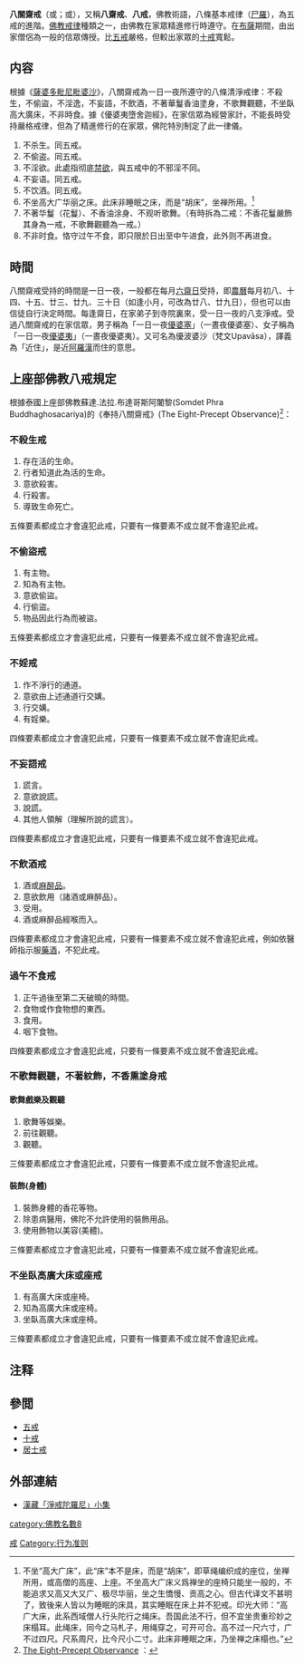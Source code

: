 {{about|佛教戒律|神幻小說[[西遊記|西遊記]]人物|豬八戒}}
{{佛教}}

'''八關齋戒'''（{{lang-sa|aṣṭāṇga-śīla}}或{{IAST|aṣṭā-sīla}}；{{lang-pi|aṭṭhaṅga-sīla}}或{{IAST|aṭṭha-sīla}}），又稱''' 八齋戒'''、'''八戒'''，佛教術語，八條基本戒律（[[尸羅|尸羅]]），為五戒的進階。[[佛教戒律|佛教戒律]]種類之一，由佛教在家眾精進修行時遵守。在[[布薩|布薩]]期間，由出家僧侶為一般的信眾傳授。比[[五戒|五戒]]嚴格，但較出家眾的[[十戒_(佛教)|十戒]]寬鬆。

==内容==
根據《[[薩婆多毗尼毗婆沙|薩婆多毗尼毗婆沙]]》，八關齋戒為一日一夜所遵守的八條清淨戒律：不殺生，不偷盜，不淫逸，不妄語，不飲酒，不著華鬘香油塗身，不歌舞觀聽，不坐臥高大廣床，不非時食。據《優婆夷墮舍迦經》，在家信眾為經營家計，不能長時受持嚴格戒律，但為了精進修行的在家眾，佛陀特別制定了此一律儀。

# 不杀生。同五戒。
# 不偷盗。同五戒。
# 不淫欲。此處指彻底[[禁欲|禁欲]]，與五戒中的不邪淫不同。
# 不妄语。同五戒。
# 不饮酒。同五戒。
# 不坐高大广华丽之床。此床非睡眠之床，而是“胡床”，坐禅所用。<ref>不坐“高大广床”，此“床”本不是床，而是“胡床”，即草绳编织成的座位，坐禅所用，或高僧的高座、上座。不坐高大广床义爲禅坐的座椅只能坐一般的，不能追求又高又大又广、极尽华丽，坐之生憍慢、贡高之心。但古代译文不甚明了，致後来人皆以为睡眠的床具，其实睡眠在床上并不犯戒。印光大师：“高广大床，此系西域僧人行头陀行之绳床。吾国此法不行，但不宜坐贵重珍妙之床榻耳。此绳床，同今之马札子，用绳穿之，可开可合。高不过一尺六寸，广不过四尺。尺系周尺，比今尺小二寸。此床非睡眠之床，乃坐禅之床榻也。”</ref>
# 不著华鬘（花鬘）、不香油涂身、不观听歌舞。（有時拆為二戒：不香花鬘嚴飾其身為一戒，不歌舞觀聽為一戒。）
# 不非时食。恪守过午不食，即只限於日出至中午进食，此外则不再进食。

==時間==
八關齋戒受持的時間是一日一夜，一般都在每月[[六齋日|六齋日]]受持，即[[農曆|農曆]]每月初八、十四、十五、廿三、廿九、三十日（如逢小月，可改為廿八、廿九日），但也可以由信徒自行決定時間。每逢齋日，在家弟子到寺院裏來，受一日一夜的八支淨戒。受過八關齋戒的在家信眾，男子稱為「一日一夜[[優婆塞|優婆塞]]」（一晝夜優婆塞）、女子稱為「一日一夜[[優婆夷|優婆夷]]」（一晝夜優婆夷）。又可名為優波婆沙（梵文Upavāsa），譯義為「近住」，是近[[阿羅漢|阿羅漢]]而住的意思。

==上座部佛教八戒規定==
根據泰國上座部佛教蘇達.法拉.布達哥斯阿闍黎(Somdet Phra Buddhaghosacariya)的《奉持八關齋戒》(The Eight-Precept Observance)<ref>[https://www.accesstoinsight.org/lib/authors/nanavara/uposatha.html The Eight-Precept Observance] {{Wayback|url=https://www.accesstoinsight.org/lib/authors/nanavara/uposatha.html |date=20200527064849 }}：</ref>：

===不殺生戒===
#存在活的生命。
#行者知道此為活的生命。
#意欲殺害。
#行殺害。
#導致生命死亡。

五條要素都成立才會違犯此戒，只要有一條要素不成立就不會違犯此戒。
===不偷盜戒===
#有主物。 
#知為有主物。
#意欲偷盜。
#行偷盜。
#物品因此行為而被盜。

五條要素都成立才會違犯此戒，只要有一條要素不成立就不會違犯此戒。

===不婬戒===
#作不淨行的通道。
#意欲由上述通道行交媾。
#行交媾。
#有婬樂。

四條要素都成立才會違犯此戒，只要有一條要素不成立就不會違犯此戒。

===不妄語戒===
#謊言。
#意欲說謊。
#說謊。
#其他人領解（理解所說的謊言）。

四條要素都成立才會違犯此戒，只要有一條要素不成立就不會違犯此戒。

===不飲酒戒===
#酒或[[麻醉品|麻醉品]]。
#意欲飲用（諸酒或麻醉品）。
#受用。
#酒或麻醉品經喉而入。

四條要素都成立才會違犯此戒，只要有一條要素不成立就不會違犯此戒，例如依醫師指示服[[药酒|藥酒]]，不犯此戒。

===過午不食戒===
#正午過後至第二天破曉的時間。
#食物或作食物想的東西。
#食用。
#咽下食物。

四條要素都成立才會違犯此戒，只要有一條要素不成立就不會違犯此戒。

===不歌舞觀聽，不著紋飾，不香熏塗身戒===
====歌舞戲樂及觀聽====
# 歌舞等娛樂。
# 前往觀聽。
#觀聽。

三條要素都成立才會違犯此戒，只要有一條要素不成立就不會違犯此戒。
====裝飾(身體)====
# 裝飾身體的香花等物。
# 除患病醫用，佛陀不允許使用的裝飾用品。
# 使用飾物以美容(美體)。

三條要素都成立才會違犯此戒，只要有一條要素不成立就不會違犯此戒。
===不坐臥高廣大床或座戒===
#  有高廣大床或座椅。
# 知為高廣大床或座椅。
# 坐臥高廣大床或座椅。

三條要素都成立才會違犯此戒，只要有一條要素不成立就不會違犯此戒。
==注释==
{{reflist|2}}

==參閲==
* [[五戒|五戒]]
* [[十戒_(佛教)|十戒]]
* [[居士戒|居士戒]]

==外部連結==
*[http://tw.myblog.yahoo.com/pagsam-wangpo/article?mid=888&prev=-1&next=884 漢藏「淨戒陀羅尼」小集] {{Wayback|url=http://tw.myblog.yahoo.com/pagsam-wangpo/article?mid=888&prev=-1&next=884 |date=20201123063738 }}

[[category:佛教名數8|category:佛教名數8]]
[[Category:佛教戒律|戒]]
[[Category:行为准则|Category:行为准则]]